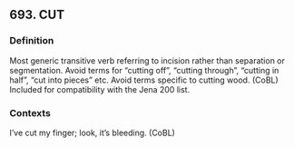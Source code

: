 ## 693. CUT
### Definition
Most generic transitive verb referring to incision rather than separation or segmentation. Avoid terms for "cutting off", "cutting through", "cutting in half", "cut into pieces" etc. Avoid terms specific to cutting wood. (CoBL) Included for compatibility with the Jena 200 list.

### Contexts
I’ve cut my finger; look, it’s bleeding. (CoBL)

